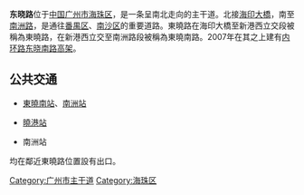 {{unreferenced|time=2018-05-25T05:00:59+00:00}}
{{Infobox Guangzhou Road
|中文道路名称=东晓路
|道路名称拼音=Dongxiao Lu
|图片=DungHiuLou.jpg
|图片说明=東曉路路牌
|道路方向=南北
|道路属性=城市主干道
|道路总长度=5.1
|车速限制=
|行车线数量=
|所在地区=[[海珠区|海珠区]]
|起点=[[海印大橋|海印大橋]]
|终点=[[南洲路|南洲路]]
|道路命名日期=
|命名缘由=
|道路旧名=
|道路动工日期=
|通车日期=
|路段主要建筑=
}}
'''东晓路'''位于[[中国|中国]][[广州市|广州市]][[海珠区|海珠区]]，是一条呈南北走向的主干道。北接[[海印大橋|海印大橋]]，南至[[南洲路|南洲路]]，是通往[[番禺区|番禺区]]、[[南沙区_(广州市)|南沙区]]的重要道路。東曉路在海印大橋至新港西立交段被稱為東曉路，在新港西立交至南洲路段被稱為東曉南路。2007年在其之上建有[[广州内环路|内环路]][[东晓南路高架|东晓南路高架]]。

==公共交通==
*{{廣州地鐵路線鏈接|2|SL}}[[東曉南站|東曉南站]]、[[南洲站|南洲站]]
*{{廣州地鐵路線鏈接|8|SL}}[[曉港站|曉港站]]
*{{廣州地鐵路線鏈接|GF|SL}}南洲站
均在鄰近東曉路位置設有出口。
{{GZ-stub}}
{{广州主要道路}}
[[Category:广州市主干道|Category:广州市主干道]]
[[Category:海珠区|Category:海珠区]]